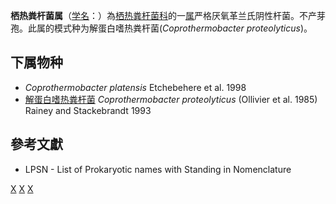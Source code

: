 {{Automatic taxobox
| taxon = Coprothermobacter
| authority = Rainey and Stackebrandt，1993
| parent authority = Pavan et al. 2018
| grandparent authority = Pavan et al. 2018
| type species = 解蛋白嗜热粪杆菌<br>''Coprothermobacter proteolyticus''
| type species authority = (Ollivier et al. 1985) Rainey and Stackebrandt 1993
}}
'''栖热粪杆菌属'''（[[学名|学名]]：{{lang|la|''Coprothermobacter''}}）為[[栖热粪杆菌科|栖热粪杆菌科]]的一[[属|属]]严格厌氧革兰氏阴性杆菌。不产芽孢。此属的模式种为解蛋白嗜热粪杆菌(''Coprothermobacter proteolyticus'')。

==下属物种==
* ''Coprothermobacter platensis'' Etchebehere et al. 1998
* [[解蛋白嗜热粪杆菌|解蛋白嗜热粪杆菌]] ''Coprothermobacter proteolyticus'' (Ollivier et al. 1985) Rainey and Stackebrandt 1993

==參考文獻==
{{reflist}}
* LPSN - List of Prokaryotic names with Standing in Nomenclature

{{taxonbar}}

[[Category:革兰氏阴性菌|X]]
[[Category:1993年描述的分类群|X]]
[[Category:栖热粪杆菌目|X]]